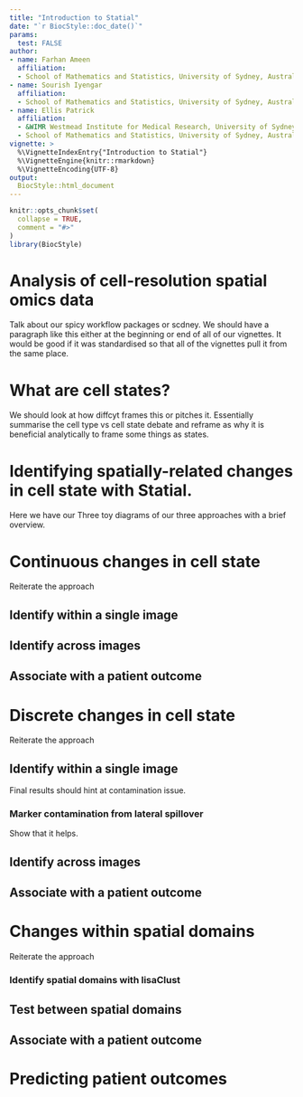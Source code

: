 ```yaml
---
title: "Introduction to Statial"
date: "`r BiocStyle::doc_date()`"
params:
  test: FALSE
author:
- name: Farhan Ameen
  affiliation:  
  - School of Mathematics and Statistics, University of Sydney, Australia
- name: Sourish Iyengar
  affiliation:
  - School of Mathematics and Statistics, University of Sydney, Australia
- name: Ellis Patrick
  affiliation:
  - &WIMR Westmead Institute for Medical Research, University of Sydney, Australia
  - School of Mathematics and Statistics, University of Sydney, Australia
vignette: >
  %\VignetteIndexEntry{"Introduction to Statial"}
  %\VignetteEngine{knitr::rmarkdown}
  %\VignetteEncoding{UTF-8}
output: 
  BiocStyle::html_document
---
```


```r
knitr::opts_chunk$set(
  collapse = TRUE,
  comment = "#>"
)
library(BiocStyle)
```


# Analysis of cell-resolution spatial omics data

Talk about our spicy workflow packages or scdney. We should have a paragraph like this either at the beginning or end of all of our vignettes. It would be good if it was standardised so that all of the vignettes pull it from the same place.

# What are cell states?

We should look at how diffcyt frames this or pitches it. Essentially summarise the cell type vs cell state debate and reframe as why it is beneficial analytically to frame some things as states.

# Identifying spatially-related changes in cell state with Statial.

Here we have our Three toy diagrams of our three approaches with a brief overview.


# Continuous changes in cell state
Reiterate the approach

## Identify within a single image

## Identify across images

## Associate with a patient outcome


# Discrete changes in cell state

Reiterate the approach

## Identify within a single image

Final results should hint at contamination issue.

### Marker contamination from lateral spillover

Show that it helps.

## Identify across images

## Associate with a patient outcome


# Changes within spatial domains

Reiterate the approach

### Identify spatial domains with lisaClust

## Test between spatial domains

## Associate with a patient outcome


# Predicting patient outcomes







